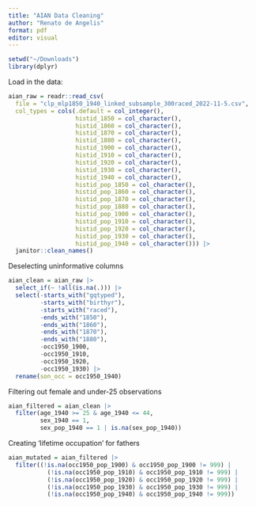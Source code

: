 ```yaml
---
title: "AIAN Data Cleaning"
author: "Renato de Angelis"
format: pdf
editor: visual
---
```


```r
setwd("~/Downloads")
library(dplyr)
```

Load in the data:

```r
aian_raw = readr::read_csv(
  file = "clp_mlp1850_1940_linked_subsample_300raced_2022-11-5.csv",
  col_types = cols(.default = col_integer(),
                   histid_1850 = col_character(),
                   histid_1860 = col_character(),
                   histid_1870 = col_character(),
                   histid_1880 = col_character(),
                   histid_1900 = col_character(),
                   histid_1910 = col_character(),
                   histid_1920 = col_character(),
                   histid_1930 = col_character(),
                   histid_1940 = col_character(),
                   histid_pop_1850 = col_character(),
                   histid_pop_1860 = col_character(),
                   histid_pop_1870 = col_character(),
                   histid_pop_1880 = col_character(),
                   histid_pop_1900 = col_character(),
                   histid_pop_1910 = col_character(),
                   histid_pop_1920 = col_character(),
                   histid_pop_1930 = col_character(),
                   histid_pop_1940 = col_character())) |>
  janitor::clean_names()
```

Deselecting uninformative columns

```r
aian_clean = aian_raw |>
  select_if(~ !all(is.na(.))) |>
  select(-starts_with("gqtyped"),
         -starts_with("birthyr"),
         -starts_with("raced"),
         -ends_with("1850"),
         -ends_with("1860"),
         -ends_with("1870"),
         -ends_with("1880"),
         -occ1950_1900,
         -occ1950_1910,
         -occ1950_1920,
         -occ1950_1930) |>
  rename(son_occ = occ1950_1940)
```

Filtering out female and under-25 observations

```r
aian_filtered = aian_clean |>
  filter(age_1940 >= 25 & age_1940 <= 44,
         sex_1940 == 1,
         sex_pop_1940 == 1 | is.na(sex_pop_1940))
```

Creating 'lifetime occupation' for fathers

```r
aian_mutated = aian_filtered |>
  filter((!is.na(occ1950_pop_1900) & occ1950_pop_1900 != 999) | 
           (!is.na(occ1950_pop_1910) & occ1950_pop_1910 != 999) | 
           (!is.na(occ1950_pop_1920) & occ1950_pop_1920 != 999) | 
           (!is.na(occ1950_pop_1930) & occ1950_pop_1930 != 999) | 
           (!is.na(occ1950_pop_1940) & occ1950_pop_1940 != 999))
```






